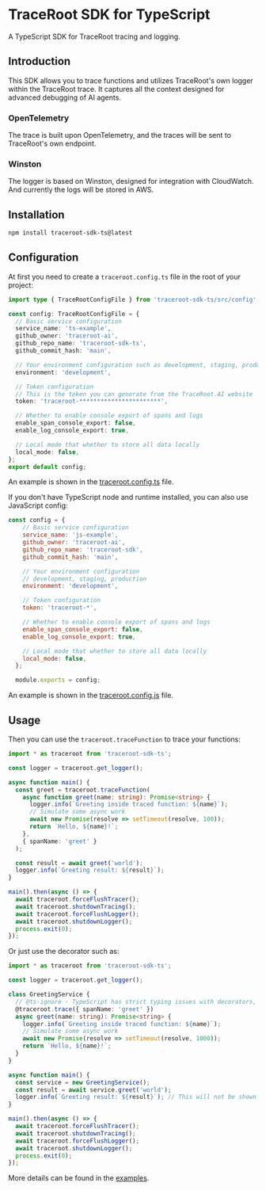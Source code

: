 # TraceRoot SDK for TypeScript

A TypeScript SDK for TraceRoot tracing and logging.

## Introduction

This SDK allows you to trace functions and utilizes TraceRoot's own logger within the TraceRoot trace. It captures all the context designed for advanced debugging of AI agents.

### OpenTelemetry

The trace is built upon OpenTelemetry, and the traces will be sent to TraceRoot's own endpoint.

### Winston

The logger is based on Winston, designed for integration with CloudWatch. And currently the logs will be stored in AWS.

## Installation

```bash
npm install traceroot-sdk-ts@latest
```

## Configuration

At first you need to create a `traceroot.config.ts` file in the root of your project:

```typescript
import type { TraceRootConfigFile } from 'traceroot-sdk-ts/src/config';

const config: TraceRootConfigFile = {
  // Basic service configuration
  service_name: 'ts-example',
  github_owner: 'traceroot-ai',
  github_repo_name: 'traceroot-sdk-ts',
  github_commit_hash: 'main',

  // Your environment configuration such as development, staging, production
  environment: 'development',

  // Token configuration
  // This is the token you can generate from the TraceRoot.AI website
  token: 'traceroot-***********************',

  // Whether to enable console export of spans and logs
  enable_span_console_export: false,
  enable_log_console_export: true,

  // Local mode that whether to store all data locally
  local_mode: false,
};
export default config;
```

An example is shown in the [traceroot.config.ts](./traceroot.config.ts) file.

If you don't have TypeScript node and runtime installed, you can also use JavaScript config:

```javascript
const config = {
    // Basic service configuration
    service_name: 'js-example',
    github_owner: 'traceroot-ai',
    github_repo_name: 'traceroot-sdk',
    github_commit_hash: 'main',

    // Your environment configuration
    // development, staging, production
    environment: 'development',

    // Token configuration
    token: 'traceroot-*',

    // Whether to enable console export of spans and logs
    enable_span_console_export: false,
    enable_log_console_export: true,

    // Local mode that whether to store all data locally
    local_mode: false,
  };

  module.exports = config;
```

An example is shown in the [traceroot.config.js](./traceroot.config.js) file.

## Usage

Then you can use the `traceroot.traceFunction` to trace your functions:

```typescript
import * as traceroot from 'traceroot-sdk-ts';

const logger = traceroot.get_logger();

async function main() {
  const greet = traceroot.traceFunction(
    async function greet(name: string): Promise<string> {
      logger.info(`Greeting inside traced function: ${name}`);
      // Simulate some async work
      await new Promise(resolve => setTimeout(resolve, 100));
      return `Hello, ${name}!`;
    },
    { spanName: 'greet' }
  );

  const result = await greet('world');
  logger.info(`Greeting result: ${result}`);
}

main().then(async () => {
  await traceroot.forceFlushTracer();
  await traceroot.shutdownTracing();
  await traceroot.forceFlushLogger();
  await traceroot.shutdownLogger();
  process.exit(0);
});

```

Or just use the decorator such as:

```typescript
import * as traceroot from 'traceroot-sdk-ts';

const logger = traceroot.get_logger();

class GreetingService {
  // @ts-ignore - TypeScript has strict typing issues with decorators, but this works at runtime
  @traceroot.trace({ spanName: 'greet' })
  async greet(name: string): Promise<string> {
    logger.info(`Greeting inside traced function: ${name}`);
    // Simulate some async work
    await new Promise(resolve => setTimeout(resolve, 1000));
    return `Hello, ${name}!`;
  }
}

async function main() {
  const service = new GreetingService();
  const result = await service.greet('world');
  logger.info(`Greeting result: ${result}`); // This will not be shown in TraceRoot UI
}

main().then(async () => {
  await traceroot.forceFlushTracer();
  await traceroot.shutdownTracing();
  await traceroot.forceFlushLogger();
  await traceroot.shutdownLogger();
  process.exit(0);
});

```

More details can be found in the [examples](./examples).
